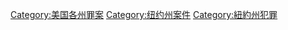 [[Category:美国各州罪案|Category:美国各州罪案]]
[[Category:纽约州案件|Category:纽约州案件]]
[[Category:紐約州犯罪|Category:紐約州犯罪]]